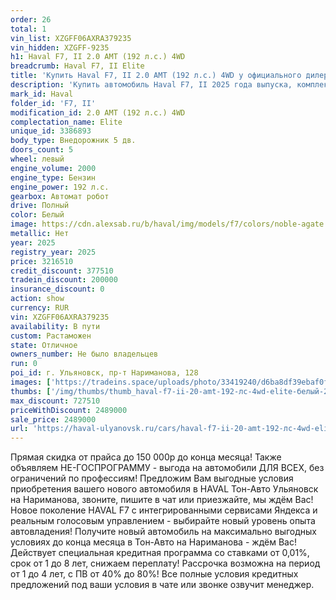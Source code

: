 ```yaml
---
order: 26
total: 1
vin_list: XZGFF06AXRA379235
vin_hidden: XZGFF-9235
h1: Haval F7, II 2.0 AMT (192 л.с.) 4WD
breadcrumb: Haval F7, II Elite
title: 'Купить Haval F7, II 2.0 AMT (192 л.с.) 4WD у официального дилера в Ульяновске'
description: 'Купить автомобиль Haval F7, II 2025 года выпуска, комплектация Elite, цвет - Белый, двигатель - 2.0 AMT (192 л.с.) 4WD у официального дилера в г. Ульяновск. Стоимость данного автомобиля Haval F7, II – 2489000'
mark_id: Haval
folder_id: 'F7, II'
modification_id: 2.0 AMT (192 л.с.) 4WD
complectation_name: Elite
unique_id: 3386893
body_type: Внедорожник 5 дв.
doors_count: 5
wheel: левый
engine_volume: 2000
engine_type: Бензин
engine_power: 192 л.с.
gearbox: Автомат робот
drive: Полный
color: Белый
image: https://cdn.alexsab.ru/b/haval/img/models/f7/colors/noble-agate.webp
metallic: Нет
year: 2025
registry_year: 2025
price: 3216510
credit_discount: 377510
tradein_discount: 200000
insurance_discount: 0
action: show
currency: RUR
vin: XZGFF06AXRA379235
availability: В пути
custom: Растаможен
state: Отличное
owners_number: Не было владельцев
run: 0
poi_id: г. Ульяновск, пр-т Нариманова, 128
images: ['https://tradeins.space/uploads/photo/33419240/d6ba8df39ebaf0f57e51798a79d028ba.JPG', 'https://tradeins.space/uploads/photo/33419241/54f0c3579dfe2884b05375f12926f8b7.JPG', 'https://tradeins.space/uploads/photo/33419242/e473a9ea48028fecdba73470e7bb262c.JPG', 'https://tradeins.space/uploads/photo/33419243/d198ba2d54e88085742915b94c8df785.JPG', 'https://tradeins.space/uploads/photo/33419244/8ee4ca41efae61eafb5cb3d10e3db84a.JPG', 'https://tradeins.space/uploads/photo/33419245/4d810e83c19b921aaf411d465a0752fd.JPG', 'https://tradeins.space/uploads/photo/33419246/987299a9fc5ce47ed9e03169a1656f74.JPG', 'https://tradeins.space/uploads/photo/33419247/5633255c322fa1466e6043d68fdecab1.JPG', 'https://tradeins.space/uploads/photo/33419248/c64074c4e6d32a527d233c0a11cb888f.JPG', 'https://tradeins.space/uploads/photo/33419249/4771ced4829c8c1b619d0fc8c3e1f310.JPG', 'https://tradeins.space/uploads/photo/33419250/044c58d9287df67d0f8debc36d34a163.JPG', 'https://tradeins.space/uploads/photo/33419251/beafc6f75147aa1f03ea582cdd75025d.JPG', 'https://tradeins.space/uploads/photo/33419252/d5bbd7e8965049c092fa3105b377443b.JPG', 'https://tradeins.space/uploads/photo/33419253/cda666cd70227b3447f9e45aac8fa3c2.JPG']
thumbs: ['/img/thumbs/thumb_haval-f7-ii-20-amt-192-лс-4wd-elite-белый-2025_028ba_0.webp', '/img/thumbs/thumb_haval-f7-ii-20-amt-192-лс-4wd-elite-белый-2025_6f8b7_1.webp', '/img/thumbs/thumb_haval-f7-ii-20-amt-192-лс-4wd-elite-белый-2025_b262c_2.webp', '/img/thumbs/thumb_haval-f7-ii-20-amt-192-лс-4wd-elite-белый-2025_df785_3.webp', '/img/thumbs/thumb_haval-f7-ii-20-amt-192-лс-4wd-elite-белый-2025_db84a_4.webp']
max_discount: 727510
priceWithDiscount: 2489000
sale_price: 2489000
url: 'https://haval-ulyanovsk.ru/cars/haval-f7-ii-20-amt-192-лс-4wd-elite-белый-2025/'
---
```

Прямая скидка от прайса до 150 000р до конца месяца! Также объявляем НЕ-ГОСПРОГРАММУ - выгода на автомобили ДЛЯ ВСЕХ, без ограничений по профессиям! Предложим Вам выгодные условия приобретения вашего нового автомобиля в HAVAL Тон-Авто Ульяновск на Нариманова, звоните, пишите в чат или приезжайте, мы ждём Вас! Новое поколение HAVAL F7 с интегрированными сервисами Яндекса и реальным голосовым управлением - выбирайте новый уровень опыта автовладения! Получите новый автомобиль на максимально выгодных условиях до конца месяца в Тон-Авто на Нариманова - ждём Вас! Действует специальная кредитная программа со ставками от 0,01%, срок от 1 до 8 лет, снижаем переплату! Рассрочка возможна на период от 1 до 4 лет, с ПВ от 40% до 80%! Все полные условия кредитных предложений под ваши условия в чате или звонке озвучит менеджер.
